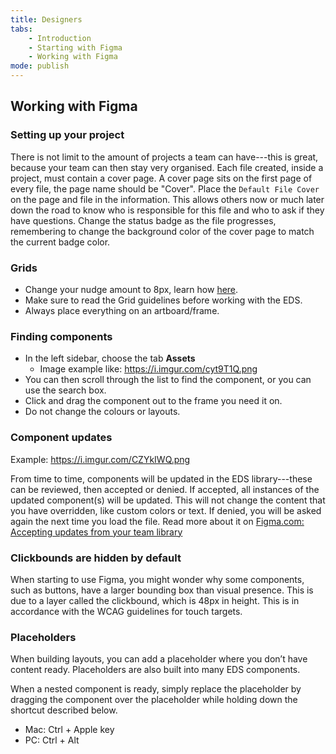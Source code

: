 ```yaml
---
title: Designers
tabs:
    - Introduction
    - Starting with Figma
    - Working with Figma
mode: publish
---
```



## Working with Figma


### Setting up your project

There is not limit to the amount of projects a team can have---this is great, because your team can then stay very organised. Each file created, inside a project, must contain a cover page. A cover page sits on the first page of every file, the page name should be "Cover". Place the `Default File Cover` on the page and file in the information. This allows others now or much later down the road to know who is responsible for this file and who to ask if they have questions. Change the status badge as the file progresses, remembering to change the background color of the cover page to match the current badge color.  

<Embed url="https://www.figma.com/file/0TbIXrrObWj80Cf7KucKYFL0/Design-Tokens?node-id=339%3A2840" />


### Grids

* Change your nudge amount to 8px, learn how [here](https://spectrum.chat/figma/help/how-do-i-change-my-nudge-values~f946ed5b-4c6d-42d7-9475-470a4b52639d "Figma Spectrum Chat"). 
* Make sure to read the Grid guidelines before working with the EDS. 
* Always place everything on an artboard/frame. 


### Finding components

* In the left sidebar, choose the tab **Assets**
    * Image example like: https://i.imgur.com/cyt9T1Q.png
* You can then scroll through the list to find the component, or you can use the search box. 
* Click and drag the component out to the frame you need it on.
* Do not change the colours or layouts. 


### Component updates

Example: https://i.imgur.com/CZYkIWQ.png

From time to time, components will be updated in the EDS library---these can be reviewed, then accepted or denied. If accepted, all instances of the updated component(s) will be updated. This will not change the content that you have overridden, like custom colors or text. If denied, you will be asked again the next time you load the file. Read more about it on [Figma.com: Accepting updates from your team library](https://help.figma.com/article/314-accepting-updates-from-your-team-library)


### Clickbounds are hidden by default

When starting to use Figma, you might wonder why some components, such as buttons, have a larger bounding box than visual presence. This is due to a layer called the clickbound, which is 48px in height. This is in accordance with the WCAG guidelines for touch targets.


### Placeholders 

When building layouts, you can add a placeholder where you don’t have content ready. Placeholders are also built into many EDS components. 

When a nested component is ready, simply replace the placeholder by dragging the component over the placeholder while holding down the shortcut described below.

- Mac: Ctrl + Apple key
- PC: Ctrl + Alt
